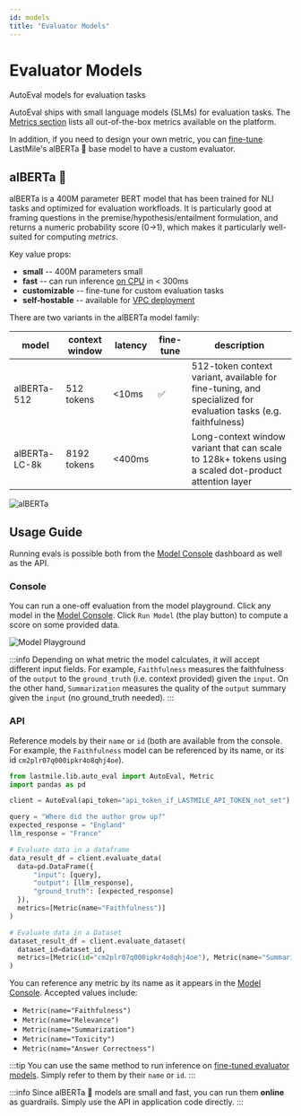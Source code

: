 ```yaml
---
id: models
title: "Evaluator Models"
---
```



# Evaluator Models

AutoEval models for evaluation tasks

AutoEval ships with small language models (SLMs) for evaluation tasks. The [Metrics section](/autoeval/metrics) lists all out-of-the-box metrics available on the platform.

In addition, if you need to design your own metric, you can [fine-tune](/autoeval/fine-tune) LastMile's alBERTa 🍁 base model to have a custom evaluator.

## alBERTa 🍁

alBERTa is a 400M parameter BERT model that has been trained for NLI tasks and optimized for evaluation workfloads.
It is particularly good at framing questions in the premise/hypothesis/entailment formulation, and returns a numeric probability score (0->1), which makes it
particularly well-suited for computing *metrics*.

Key value props:
- **small** -- 400M parameters small
- **fast** -- can run inference <u>on CPU</u> in < 300ms
- **customizable** -- fine-tune for custom evaluation tasks
- **self-hostable** -- available for [VPC deployment](/deployment)

There are two variants in the alBERTa model family:

| model         | context window       | latency    | fine-tune | description
| ------------- | ------------------ | ---------  | --------- | ----------
| alBERTa-512   | 512 tokens | &lt;10ms    |    ✅     | 512-token context variant, available for fine-tuning, and specialized for evaluation tasks (e.g. faithfulness)
| alBERTa-LC-8k | 8192 tokens | &lt;400ms  |           | Long-context window variant that can scale to 128k+ tokens using a scaled dot-product attention layer


![alBERTa](/img/models/alberta.png)

## Usage Guide
Running evals is possible both from the [Model Console](https://lastmileai.dev/models) dashboard as well as the API.

### Console
You can run a one-off evaluation from the model playground. Click any model in the [Model Console](https://lastmileai.dev/models).
Click `Run Model` (the play button) to compute a score on some provided data.

![Model Playground](/img/models/playground_quickstart.png)

:::info
Depending on what metric the model calculates, it will accept different input fields. For example, `Faithfulness` measures the faithfulness of the `output` to the `ground_truth` (i.e. context provided)
given the `input`. On the other hand, `Summarization` measures the quality of the `output` summary given the `input` (no ground_truth needed).
:::

### API
Reference models by their `name` or `id` (both are available from the console. For example, the `Faithfulness` model can be referenced by its name, or its id `cm2plr07q000ipkr4o8qhj4oe`).

<Tabs groupId="first-api-request">
  <TabItem value="python">
  
  ```python
from lastmile.lib.auto_eval import AutoEval, Metric
import pandas as pd

client = AutoEval(api_token="api_token_if_LASTMILE_API_TOKEN_not_set")

query = "Where did the author grow up?"
expected_response = "England"
llm_response = "France"

# Evaluate data in a dataframe
data_result_df = client.evaluate_data(
    data=pd.DataFrame({
        "input": [query],
        "output": [llm_response],
        "ground_truth": [expected_response]
    }),
    metrics=[Metric(name="Faithfulness")]
)

# Evaluate data in a Dataset
dataset_result_df = client.evaluate_dataset(
    dataset_id=dataset_id, 
    metrics=[Metric(id="cm2plr07q000ipkr4o8qhj4oe"), Metric(name="Summarization")]
)
```

</TabItem>
</Tabs>

You can reference any metric by its name as it appears in the [Model Console](https://lastmileai.dev/models).
Accepted values include:
* `Metric(name="Faithfulness")`
* `Metric(name="Relevance")`
* `Metric(name="Summarization")`
* `Metric(name="Toxicity")`
* `Metric(name="Answer Correctness")`

:::tip
You can use the same method to run inference on [fine-tuned evaluator models](/autoeval/fine-tune). Simply refer to them by their `name` or `id`.
:::

:::info
Since alBERTa 🍁 models are small and fast, you can run them **online** as guardrails. Simply use the API in application code directly.
:::